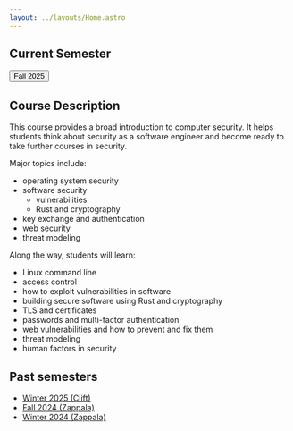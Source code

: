 ```yaml
---
layout: ../layouts/Home.astro
---
```



## Current Semester

<Button link="/fall2025">Fall 2025</Button>

## Course Description

This course provides a broad introduction to computer security. It helps
students think about security as a software engineer and become ready to take
further courses in security.

Major topics include:

- operating system security
- software security
  - vulnerabilities
  - Rust and cryptography
- key exchange and authentication
- web security
- threat modeling

Along the way, students will learn:

- Linux command line
- access control
- how to exploit vulnerabilities in software
- building secure software using Rust and cryptography
- TLS and certificates
- passwords and multi-factor authentication
- web vulnerabilities and how to prevent and fix them
- threat modeling
- human factors in security

## Past semesters

- [Winter 2025 (Clift)](/winter2025)
- [Fall 2024 (Zappala)](/fall2024)
- [Winter 2024 (Zappala)](/winter2024)
